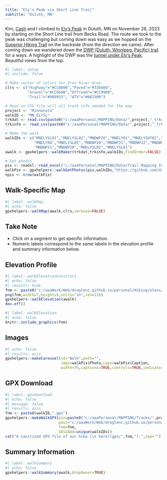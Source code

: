 ```yaml
---
title: "Ely's Peak via Short Line Trail"
subtitle: "Duluth, MN"
---
```


Kim, [Cash](../shelties.html#cash) and I climbed to [Ely's Peak](https://queticosuperior.org/elys-peak-an-sht-loop-hike-perfect-for-any-season/) in Duluth, MN on November 28, 2023 by starting on the Short Line trail from Becks Road. The route we took to the peak was challenging but coming down was easy as we hopped on the [Superior Hiking Trail](https://superiorhiking.org/) on the backside (from the direction we came). After coming down we wandered down the [DWP (Duluth, Winnipeg, Pacific) trail](https://duluthmn.gov/parks/parks-planning/st-louis-river-corridor/dwp-trail-corridor/) for a ways. A highlight of the DWP was the [tunnel under Ely's Peak](https://exploringnorthshore.com/ely-tunnel/). Beautiful views from the top.

```r
#| label: setup
#| include: false

# Make vector of colors for Iron River Area
clrs <- c("Highway"="#CC0000","Paved"="#336666",
          "Gravel"="#CC6600","Offroad"="#CC9900",
          "Trail"="#999933", "ATV"="#663300")

# Read in CSV file will all track info needed for the map
project <- "Minnesota"
walkID <- "MN_ELYSL"
trkdat <- read.csv(paste0("c:/aaaPersonal/MAPPING/Data/",project,"_trkdat.csv"))
trkinfo <- read.csv(paste0("c:/aaaPersonal/MAPPING/Data/",project,"_trkinfo.csv"))

# Make the walk
walkIDs <- c("MNELYSL01","MNELYSL02","MNDWP20","MNELY01","MNELYSHT02","MNELYSHT03",
             "MNELY04","MNELYSL02","MNDWP20","MNDWP21","MNDWP22","MNDWP23","MNDWP22",
             "MNDWP21","MNDWP20","MNELYSL02","MNELYSL01")
awalk <- gpxhelpers::walkMaker(trkdat,trkinfo,walkIDs,findOrder=FALSE)

# Get photos
pix <- readxl::read_excel("c:/aaaPersonal/MAPPING/Data/Trail Mapping Info.xlsx",sheet="Photos")
walkPix <- gpxhelpers::walkGetPhotos(pix,walkIDs,"https://github.com/droglenc/MAPPING/raw/main/Images")
npix <- nrow(walkPix)
```

## Walk-Specific Map
```r
#| label: walkMap
#| echo: false
gpxhelpers::walkMap(awalk,clrs,verbose=FALSE)
```

:::{.callout-note appearance="simple"}
## Take Note
- Click on a segment to get specific information.
- Numeric labels correspond to the same labels in the elevation profile and summary information below.
:::

## Elevation Profile
```r
#| label: walkElevationConstruct
#| echo: false
#| results: hide
fnm <- paste0("c:/aaaWork/Web/droglenc.github.io/personal/Hiking/elevs/",walkID,".png") 
png(fnm,width=7,height=5,units="in",res=216)
gpxhelpers::walkElevation(awalk)
dev.off()
```
```r
#| label: walkElevation
#| echo: false
knitr::include_graphics(fnm)
```

## Images
```r
#| echo: false
#| results: asis
gpxhelpers::makeCarousel(id="Walk",path="",
                         imgs=walkPix$Photo,caps=walkPix$Caption,
                         width=75,captions=TRUE,controls=TRUE,indicators=FALSE)
```

## GPX Download
```r
#| label: gpxdownload
#| echo: false
#| message: false
#| results: asis
fnm <- paste0(walkID,".gpx")
gpxhelpers::makeWalkGPX(pin=paste0("c:/aaaPersonal/MAPPING/Tracks/",project),
                        pout="c:/aaaWork/Web/droglenc.github.io/personal/Hiking/gpx",
                        fnm=fnm,
                        IDs2Add=unique(walkIDs))
cat("A sanitized GPX file of our hike [is here](gpx/",fnm,").",sep="")
```

## Summary Information
```r
#| label: walkSummary
#| echo: false
gpxhelpers::walkSummary(awalk,dropOwner=TRUE)
```
